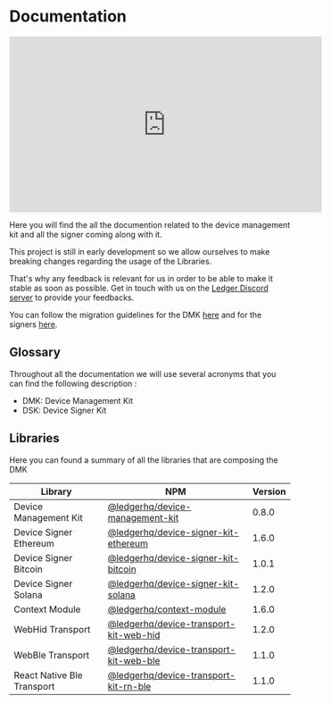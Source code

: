 
# Documentation

<iframe
  width="560"
  height="315"
  src="https://www.youtube-nocookie.com/embed/i-Q1ld2lG_4"
  title="YouTube video player"
  frameborder="0"
  allow="accelerometer; autoplay; clipboard-write; encrypted-media; gyroscope; picture-in-picture"
  allowfullscreen
></iframe>

Here you will find the all the documention related to the device management kit and all the signer coming along with it.

<Callout type="warning" emoji="⚠️">
  This project is still in early development so we allow ourselves to make
  breaking changes regarding the usage of the Libraries.

That's why any feedback is relevant for us in order to be able to make it stable as soon as
possible. Get in touch with us on the [Ledger Discord
server](https://developers.ledger.com/discord/) to provide your feedbacks.

You can follow the migration guidelines for the DMK [here](./integration/migrations/dmk/05_to_06) and for the signers [here](./integration/migrations/signers/eth/1_1_0_to_1_2_0).

</Callout>

## Glossary

Throughout all the documentation we will use several acronyms that you can find the following description :

- DMK: Device Management Kit
- DSK: Device Signer Kit

## Libraries

Here you can found a summary of all the libraries that are composing the DMK

| Library                    | NPM                                                                                                            | Version |
| -------------------------- | -------------------------------------------------------------------------------------------------------------- | ------- |
| Device Management Kit      | [@ledgerhq/device-management-kit](https://www.npmjs.com/package/@ledgerhq/device-management-kit)               | 0.8.0   |
| Device Signer Ethereum     | [@ledgerhq/device-signer-kit-ethereum](https://www.npmjs.com/package/@ledgerhq/device-signer-kit-ethereum)     | 1.6.0   |
| Device Signer Bitcoin      | [@ledgerhq/device-signer-kit-bitcoin](https://www.npmjs.com/package/@ledgerhq/device-signer-kit-bitcoin)       | 1.0.1   |
| Device Signer Solana       | [@ledgerhq/device-signer-kit-solana](https://www.npmjs.com/package/@ledgerhq/device-signer-kit-solana)         | 1.2.0   |
| Context Module             | [@ledgerhq/context-module](https://www.npmjs.com/package/@ledgerhq/context-module)                             | 1.6.0   |
| WebHid Transport           | [@ledgerhq/device-transport-kit-web-hid](https://www.npmjs.com/package/@ledgerhq/device-transport-kit-web-hid) | 1.2.0   |
| WebBle Transport           | [@ledgerhq/device-transport-kit-web-ble](https://www.npmjs.com/package/@ledgerhq/device-transport-kit-web-ble) | 1.1.0   |
| React Native Ble Transport | [@ledgerhq/device-transport-kit-rn-ble](https://www.npmjs.com/package/@ledgerhq/device-transport-kit-rn-ble)   | 1.1.0   |

